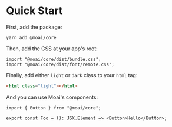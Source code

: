 # Quick Start

First, add the package:

```
yarn add @moai/core
```

Then, add the CSS at your app's root:

```tsx
import "@moai/core/dist/bundle.css";
import "@moai/core/dist/font/remote.css";
```

Finally, add either `light` or `dark` class to your `html` tag:

```html
<html class="light"></html>
```

And you can use Moai's components:

```tsx
import { Button } from "@moai/core";

export const Foo = (): JSX.Element => <Button>Hello</Button>;
```
